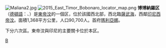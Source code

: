 [[File:Maliana2.jpg|left]]
[[File:2015_East_Timor_Bobonaro_locator_map.png|right]]
'''博博納羅区'''（[[德頓語|德頓語]]：{{lang|tet|Bobonaru}}、{{lang-pt|Bobonaro}}）是[[東帝汶|東帝汶]]的一個区，位於該國西北部，西北臨[[薩武海|薩武海]]，西鄰[[印尼|印尼]][[西帝汶|西帝汶]]。面積1,368平方公里，人口90,700人。首府[[瑪利亞娜|瑪利亞娜]]。

下分六次區。東帝汶與印尼的主要關卡位於本区。
{{East Timor}}

{{Authority control}}
[[Category:東帝汶行政區劃|B]]
